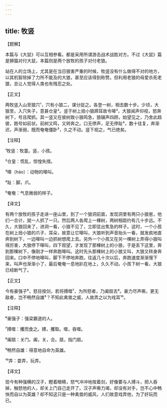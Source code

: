 ```yaml
---
---
---
```

title: 牧竖
---




【题解】


本篇与《大鼠》可以互相参看。都是采用所谓游击战术战胜对方。不过《大鼠》篇是狮猫对付大鼠，本篇则是两个放牧的孩子对付老狼。

站在人的立场上，尤其是在当日狼害严重的时候，牧竖没有什么做得不对的地方，以其机智除掉了力所不能及的大狼，甚至应该得到称赞。但利用老狼的母爱杀死老狼，总让人觉得人类也有残忍之处。


【正文】

两牧竖入山至狼穴¹，穴有小狼二，谋分捉之。各登一树，相去数十步。少顷，大狼至，入穴失子，意甚仓皇²。竖于树上扭小狼蹄耳故令嗥³，大狼闻声仰视，怒奔树下，号且爬抓。其一竖又在彼树致小狼鸣急，狼辍声四顾，始望见之，乃舍此趋彼，跑号如前状。前树又鸣，又转奔之。口无停声，足无停趾⁴，数十往复，奔渐迟，声渐弱，既而奄奄僵卧⁵，久之不动。竖下视之，气已绝矣。

【注释】


¹牧竖：牧童。竖，小孩。

²仓皇：慌乱，惊惶失措。

³嗥（háo）：动物的嗥叫。

⁴趾：脚，爪。

⁵奄奄：气息微弱的样子。





【译文】


有两个放牧的孩子走进一座山里，到了一个狼洞前面，发现洞里有两只小狼崽，他们一合计，就一人抓了一只。然后两人各爬上一棵树，两树相距约有几十步远。不久，大狼回来了，进洞一看，小狼不见了，立即显出焦急的样子。这时，一个小孩在树上扭小狼的爪子、耳朵，故意让它嗥叫，大狼听到声音抬头一看，就发疯地直奔到树下，一边嗥叫一边抓树想爬上去。另外一个小孩又在另一棵树上弄得小狼叫得厉害，大狼停下嗥叫，四下观望，才发现了那棵树上的小狼，于是丢下这里，奔到那棵树下，像刚才一样奔跑嗥叫。这时先头那棵树上的小狼又叫，大狼又转身奔回来。口中不停地嗥叫，脚下不停地奔跑，往返几十次以后，奔跑速度渐渐慢下来，叫声也渐渐小了，最后奄奄一息地趴在地上，久久不动。小孩下树一看，大狼已经断气了。


【正文】

今有豪强子⁶，怒目按剑，若将搏噬⁷，为所怒者，乃阖扇去⁸。豪力尽声嘶，更无敌者，岂不畅然自雄⁹？不知此禽兽之威，人故弄之以为戏耳¹⁰。

【注释】


⁶豪强子：强梁霸道的人。

⁷搏噬：攫而食之。搏，攫取。噬，吞噬。

⁸阖扇：关门。阖，关，合。扇，指门扇。

⁹畅然自雄：得意地自命为英雄。

¹⁰弄：耍弄，玩弄。





【译文】


现今有种强横的汉子，瞪着眼睛，怒气冲冲地按着剑，好像要与人搏斗，把人吞掉，触怒他的人，却关上门自己走开了。汉子声嘶力竭，却没有对手，岂不心中畅快而自以为英雄？却不知这只是一种禽兽的威风，人们故意戏弄他，为了好玩而已。